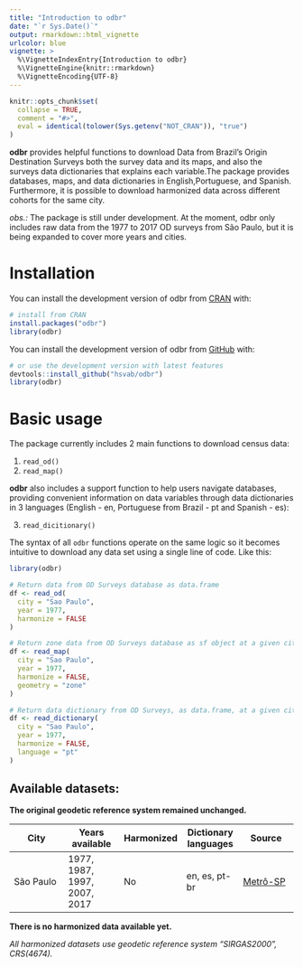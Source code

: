 ```yaml
---
title: "Introduction to odbr"
date: "`r Sys.Date()`"
output: rmarkdown::html_vignette
urlcolor: blue
vignette: >
  %\VignetteIndexEntry{Introduction to odbr}
  %\VignetteEngine{knitr::rmarkdown}
  %\VignetteEncoding{UTF-8}
---
```


```r
knitr::opts_chunk$set(
  collapse = TRUE,
  comment = "#>",
  eval = identical(tolower(Sys.getenv("NOT_CRAN")), "true")
)
```

**odbr** provides helpful functions to download Data from Brazil's Origin 
Destination Surveys both the survey data and its maps, and also the surveys data
dictionaries that explains each variable.The package provides databases, maps, 
and data dictionaries in English,Portuguese, and Spanish. Furthermore, it is 
possible to download harmonized data across different cohorts for the same city.


*obs.:* The package is still under development. At the moment, odbr only
includes raw data from the 1977 to 2017 OD surveys from São Paulo, but it is
being expanded to cover more years and cities.


# Installation

You can install the development version of odbr from
[CRAN](https://CRAN.R-project.org/package=odbr) with:

``` r
# install from CRAN
install.packages("odbr")
library(odbr)
```

You can install the development version of odbr from
[GitHub](https://github.com/) with:

``` r
# or use the development version with latest features
devtools::install_github("hsvab/odbr")
library(odbr)
```

# Basic usage

The package currently includes 2 main functions to download census data:

1. `read_od()`
2. `read_map()`


**odbr** also includes a support function to help users navigate databases,
providing convenient information on data variables through data dictionaries in
3 languages (English - en, Portuguese from Brazil - pt and Spanish - es):

3. `read_dicitionary()`

The syntax of all `odbr` functions operate on the same logic so it becomes
intuitive to download any data set using a single line of code. Like this:

```r
library(odbr)

# Return data from OD Surveys database as data.frame
df <- read_od(
  city = "Sao Paulo",
  year = 1977,
  harmonize = FALSE
)

# Return zone data from OD Surveys database as sf object at a given city and year
df <- read_map(
  city = "Sao Paulo",
  year = 1977,
  harmonize = FALSE,
  geometry = "zone"
)

# Return data dictionary from OD Surveys, as data.frame, at a given city and year
df <- read_dictionary(
  city = "Sao Paulo",
  year = 1977,
  harmonize = FALSE,
  language = "pt"
)
```


## Available datasets:

**The original geodetic reference system remained unchanged.**

|City|Years available| Harmonized |Dictionary languages | Source|
|-----|-----|-----|-----|-----|
|São Paulo| 1977, 1987, 1997, 2007, 2017 | No | en, es, pt-br | [Metrô-SP](https://transparencia.metrosp.com.br/dataset/pesquisa-origem-e-destino)


**There is no harmonized data available yet.**

*All harmonized datasets use geodetic reference system "SIRGAS2000", CRS(4674).*

